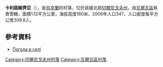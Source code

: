 {{coord|50|29|54|N|32|47|29|E|scale:100000|display=title}}

'''卡利諾維齊亞'''（{{lang-uk|Калиновиця}}），是[[烏克蘭|烏克蘭]]的村落，位於該國北部[[切爾尼戈夫州|切爾尼戈夫州]]，由[[瓦爾瓦區|瓦爾瓦區]]負責管轄，面積1.12平方公里，海拔高度160米，2006年人口347，人口密度每平方公里309.8人。

==參考資料==
*[http://weather.in.ua/ua/chernigovskaja/9853 Погода в селі ]{{Wayback|url=http://weather.in.ua/ua/chernigovskaja/9853 |date=20111220121916 }}

[[Category:切爾尼戈夫州村落|Category:切爾尼戈夫州村落]]
[[Category:瓦爾瓦區村落|Category:瓦爾瓦區村落]]


{{Chernihiv-geo-stub}}